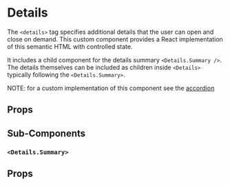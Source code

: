 
<Meta of={Stories} />

# Details

The `<details>` tag specifies additional details that the user can open and close on demand. This custom component
provides a React implementation of this semantic HTML with controlled state.

It includes a child component for the details summary `<Details.Summary />`. The details themselves can be included as children
inside `<Details>` typically following the `<Details.Summary>`.

NOTE: for a custom implementation of this component see the [accordion](/?path=/story/components-accordion-overview--default-story)

<Canvas of={Stories.BasicUsage} />

## Props

<ArgTypes of={Details} />

## Sub-Components

### `<Details.Summary>`

## Props

<ArgTypes of={DetailsSummary} />
